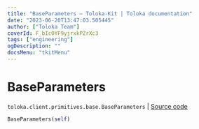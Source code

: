 ```yaml
---
title: "BaseParameters — Toloka-Kit | Toloka documentation"
date: "2023-06-20T13:47:03.505445"
author: ["Toloka Team"]
coverId: F_bIcOYF9yjrxkPZrXc3
tags: ["engineering"]
ogDescription: ""
docsMenu: "tkitMenu"
---
```


# BaseParameters

`toloka.client.primitives.base.BaseParameters` | [Source code](https://github.com/Toloka/toloka-kit/blob/v1.2.0/src/client/primitives/base.py#L423)

```python
BaseParameters(self)
```